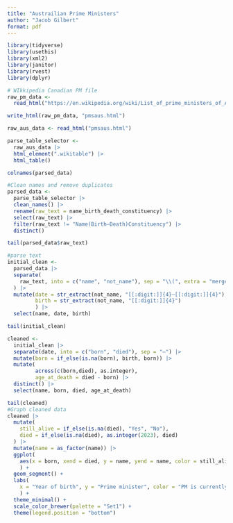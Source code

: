 ```yaml
---
title: "Austrailian Prime Ministers"
author: "Jacob Gilbert"
format: pdf
---
```


```R
library(tidyverse)
library(usethis)
library(xml2)
library(janitor)
library(rvest)
library(dplyr)

# WIkkipedia Canadian PM file
raw_pm_data <-
  read_html("https://en.wikipedia.org/wiki/List_of_prime_ministers_of_Australia")

write_html(raw_pm_data, "pmsaus.html")

raw_aus_data <- read_html("pmsaus.html")

parse_table_selector <-
  raw_aus_data |>
  html_element(".wikitable") |>
  html_table()

colnames(parsed_data)

#Clean names and remove duplicates
parsed_data <-
  parse_table_selector |>
  clean_names() |>
  rename(raw_text = name_birth_death_constituency) |>
  select(raw_text) |>
  filter(raw_text != "Name(Birth–Death)Constituency") |>
  distinct()

tail(parsed_data$raw_text)

#parse text
initial_clean <-
  parsed_data |>
  separate(
    raw_text, into = c("name", "not_name"), sep = "\\(", extra = "merge",
  ) |> 
  mutate(date = str_extract(not_name, "[[:digit:]]{4}–[[:digit:]]{4}"),
         birth = str_extract(not_name, "[[:digit:]]{4}")
         ) |>
  select(name, date, birth)

tail(initial_clean)

cleaned <-
  initial_clean |>
  separate(date, into = c("born", "died"), sep = "–") |>
  mutate(born = if_else(is.na(born), birth, born)) |>
  mutate(
         across(c(born,died), as.integer),
         age_at_death = died - born) |>
  distinct() |>
  select(name, born, died, age_at_death)

tail(cleaned)
#Graph cleaned data
cleaned |>
  mutate(
    still_alive = if_else(is.na(died), "Yes", "No"),
    died = if_else(is.na(died), as.integer(2023), died)
  ) |>
  mutate(name = as_factor(name)) |>
  ggplot(
    aes(x = born, xend = died, y = name, yend = name, color = still_alive)
    ) +
  geom_segment() +
  labs(
    x = "Year of birth", y = "Prime minister", color = "PM is currently alive"
    ) +
  theme_minimal() +
  scale_color_brewer(palette = "Set1") +
  theme(legend.position = "bottom")


```